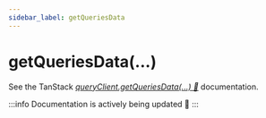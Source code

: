 ```yaml
---
sidebar_label: getQueriesData
---
```


# getQueriesData(...)

See the TanStack
[_queryClient.getQueriesData(...) 🌴_](https://tanstack.com/query/latest/docs/reference/QueryClient#queryclientgetqueriesdata)
documentation.

:::info
Documentation is actively being updated 🚧
:::

